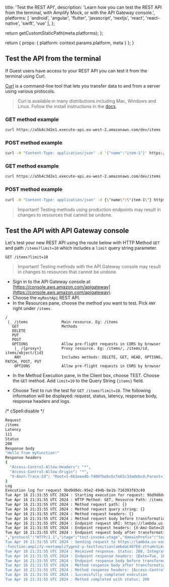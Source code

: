                   
  title: 'Test the REST API',
  description: 'Learn how you can test the REST API from the terminal, with Amplify Mock, or with the API Gateway console.',
  platforms: [
    'android',
    'angular',
    'flutter',
    'javascript',
    'nextjs',
    'react',
    'react-native',
    'swift',
    'vue'
  ],
};

  return getCustomStaticPath(meta.platforms);
};

  return {
    props: {
      platform: context.params.platform,
      meta
    }
  };
}
          

## Test the API from the terminal

If Guest users have access to your REST API you can test it from the terminal using Curl.

[Curl](https://github.com/curl/curl) is a command-line tool that lets you transfer data to and from a server using various protocols.

> Curl is available in many distributions including Mac, Windows and Linux. Follow the install instructions in the [docs](https://curl.haxx.se/docs/install.html).

<BlockSwitcher>
<Block name="Mac and Linux">

### GET method example

```bash
curl https://a5b4c3d2e1.execute-api.eu-west-2.amazonaws.com/dev/items
```

### POST method example

```bash
curl -H "Content-Type: application/json" -d '{"name":"item-1"}' https://a5b4c3d2e1.execute-api.eu-west-2.amazonaws.com/dev/items
```

</Block>
<Block name="Windows">

### GET method example

```bash
curl https://a5b4c3d2e1.execute-api.eu-west-2.amazonaws.com/dev/items
```

### POST method example

```bash
curl -H "Content-Type: application/json" -d {\"name\":\"item-1\"} https://a5b4c3d2e1.execute-api.eu-west-2.amazonaws.com/dev/items
```

</Block>
</BlockSwitcher>

> Important! Testing methods using production endpoints may result in changes to resources that cannot be undone.

## Test the API with API Gateway console

Let's test your new REST API using the route below with HTTP Method `GET` and path `/items?limit=10` which includes a `limit` query string parameter.

```console
GET /items?limit=10
```

> Important! Testing methods with the API Gateway console may result in changes to resources that cannot be undone.

- Sign in to the API Gateway console at [https://console.aws.amazon.com/apigateway](https://console.aws.amazon.com/apigateway).
- Choose the `myRestApi` REST API.
- In the Resources pane, choose the method you want to test. Pick `ANY` right under `/items`.

```console
/                        
 |_ /items               Main resource. Eg: /items
   GET                   Methods
   DELETE
   PUT
   POST
   OPTIONS               Allow pre-flight requests in CORS by browser
    |_ /{proxy+}         Proxy resource. Eg: /items/, /items/id, items/object/{id}
    ANY                  Includes methods: DELETE, GET, HEAD, OPTIONS, PATCH, POST, PUT
    OPTIONS              Allow pre-flight requests in CORS by browser
```

- In the Method Execution pane, in the Client box, choose TEST. Choose the `GET` method. Add `limit=10` to the Query String `{items}` field.

- Choose Test to run the test for `GET /items?limit=10`. The following information will be displayed: request, status, latency, response body, response headers and logs.

/* cSpell:disable */
```bash
Request
/items
Latency
111
Status
200
Response body
"Hello from myFunction!"
Response headers
{
  "Access-Control-Allow-Headers": "*",
  "Access-Control-Allow-Origin": "*",
  "X-Amzn-Trace-Id": "Root=1-661eee4b-f400fbebc6cfe65c3dadebcd;Parent=189f175e8de8d3a7;Sampled=0;lineage=c22c6ce1:0"
}
Log
Execution log for request 9bd9d8dc-95e2-494b-be1b-716393f83c49
Tue Apr 16 21:31:55 UTC 2024 : Starting execution for request: 9bd9d8dc-95e2-494b-be1b-716393f83c49
Tue Apr 16 21:31:55 UTC 2024 : HTTP Method: GET, Resource Path: /items
Tue Apr 16 21:31:55 UTC 2024 : Method request path: {}
Tue Apr 16 21:31:55 UTC 2024 : Method request query string: {}
Tue Apr 16 21:31:55 UTC 2024 : Method request headers: {}
Tue Apr 16 21:31:55 UTC 2024 : Method request body before transformations: 
Tue Apr 16 21:31:55 UTC 2024 : Endpoint request URI: https://lambda.us-east-1.amazonaws.com/2015-03-31/functions/arn:aws:lambda:us-east-1:[TRUNCATED:function:amplify-nextamplifygen2-y-testfunctionlambdaC407E8-zttuHxtL6x0V/invocations
Tue Apr 16 21:31:55 UTC 2024 : Endpoint request headers: {X-Amz-Date=20240416T213155Z, x-amzn-apigateway-api-id=bnyiitr69a, Accept=application/json, User-Agent=AmazonAPIGateway_bnyiitr69a, Host=lambda.us-east-1.amazonaws.com, X-Amz-Content-Sha256=246bd274ab578bc88286bd20a7371b0f08a1ec8cc2c8cacffb41e60430254c82, X-Amzn-Trace-Id=Root=1-661eee4b-f400fbebc6cfe65c3dadebcd, x-amzn-lambda-integration-tag=9bd9d8dc-95e2-494b-be1b-716393f83c49, Authorization=*********************************************************************************************************************************************************************************************************************************************************************************************************************************************bc00f2, X-Amz-Source-Arn=arn:aws:execute-api:us-east-1:[TRUNCATED]:bnyiitr69a/test-invoke-stage/GET/items, X-Amz-Security-Token= [TRUNCATED]
Tue Apr 16 21:31:55 UTC 2024 : Endpoint request body after transformations: {"resource":"/items","path":"/items","httpMethod":"GET","headers":null,"multiValueHeaders":null,"queryStringParameters":null,"multiValueQueryStringParameters":null,"pathParameters":null,"stageVariables":null,"requestContext":{"resourceId":"1m3yhu","resourcePath":"/items","httpMethod":"GET","extendedRequestId":"WVorzEQzoAMFubg=","requestTime":"16/Apr/2024:21:31:55 +0000","path":"/items","accountId":"[TRUNCATED]
","protocol":"HTTP/1.1","stage":"test-invoke-stage","domainPrefix":"testPrefix","requestTimeEpoch":1713303115234,"requestId":"9bd9d8dc-95e2-494b-be1b-716393f83c49","identity":{"cognitoIdentityPoolId":null,"cognitoIdentityId":null,"apiKey":"test-invoke-api-key","principalOrgId":null,"cognitoAuthenticationType":null,"userArn":"arn:aws:iam::[TRUNCATED]:user/ykethan","apiKeyId":"test-invoke-api-key-id","userAgent":"Mozilla/5.0 (Macintosh; Intel Mac OS X 10_15_7) AppleWebKit/537.36 (KHTML, like Gecko) Chrome/123.0.0.0 Safari/537.36","accountId":"05364941472 [TRUNCATED]
Tue Apr 16 21:31:55 UTC 2024 : Sending request to https://lambda.us-east-1.amazonaws.com/2015-03-31/functions/arn:aws:lambda:us-east-1:[TRUNCATED]
:function:amplify-nextamplifygen2-y-testfunctionlambdaC407E8-zttuHxtL6x0V/invocations
Tue Apr 16 21:31:55 UTC 2024 : Received response. Status: 200, Integration latency: 108 ms
Tue Apr 16 21:31:55 UTC 2024 : Endpoint response headers: {Date=Tue, 16 Apr 2024 21:31:55 GMT, Content-Type=application/json, Content-Length=135, Connection=keep-alive, x-amzn-RequestId=67cfbdff-46cf-4355-8475-50a22e1f3234, x-amzn-Remapped-Content-Length=0, X-Amz-Executed-Version=$LATEST, X-Amzn-Trace-Id=root=1-661eee4b-f400fbebc6cfe65c3dadebcd;parent=189f175e8de8d3a7;sampled=0;lineage=c22c6ce1:0}
Tue Apr 16 21:31:55 UTC 2024 : Endpoint response body before transformations: {"statusCode":200,"headers":{"Access-Control-Allow-Origin":"*","Access-Control-Allow-Headers":"*"},"body":"\"Hello from myFunction!\""}
Tue Apr 16 21:31:55 UTC 2024 : Method response body after transformations: "Hello from myFunction!"
Tue Apr 16 21:31:55 UTC 2024 : Method response headers: {Access-Control-Allow-Origin=*, Access-Control-Allow-Headers=*, X-Amzn-Trace-Id=Root=1-661eee4b-f400fbebc6cfe65c3dadebcd;Parent=189f175e8de8d3a7;Sampled=0;lineage=c22c6ce1:0}
Tue Apr 16 21:31:55 UTC 2024 : Successfully completed execution
Tue Apr 16 21:31:55 UTC 2024 : Method completed with status: 200
```
